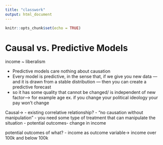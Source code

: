 ```yaml
---
title: "classwork"
output: html_document
---
```


```r
knitr::opts_chunk$set(echo = TRUE)
```

# Causal vs. Predictive Models

income ~ liberalism

- Predictive models care nothing about causation
- Every model is predictive, in the sense that, if we give you new data — and it is drawn from a stable distribution — then you can create a predictive forecast
- so it has some quality that cannot be changed/ is independent of new factor--> for example age
ex. if you change your political ideology your pay won't change

Causal->
- existing correlative relationship?
- "no causation without manipulation" - you need some type of treatment that can manipulate the situation
- potential outcomes- change in income

potential outcomes of what?
  - income as outcome variable-> income over 100k and below 100k


